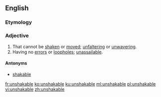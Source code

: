 ==English==

===Etymology===
{{confix|un|shake|able|lang=en}}

===Adjective===
{{en-adj}}

# That cannot be [[shaken]] or [[moved]]; [[unfaltering]] or [[unwavering]].
# Having no [[error]]s or [[loophole]]s; [[unassailable]].

====Antonyms====
* [[shakable]]

[[fr:unshakable]]
[[ko:unshakable]]
[[ku:unshakable]]
[[ml:unshakable]]
[[pl:unshakable]]
[[vi:unshakable]]
[[zh:unshakable]]